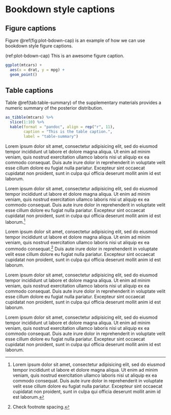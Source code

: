 \chapter{Sample Appendix\label{apndxA}}

# Bookdown style captions

## Figure captions

Figure \@ref(fig:plot-bdown-cap) is an example of how we can use bookdown style figure captions. 

(ref:plot-bdown-cap) This is an awesome figure caption.

```r
ggplot(mtcars) + 
  aes(x = drat, y = mpg) + 
  geom_point()
```

## Table captions

Table \@ref(tab:table-summary) of the supplementary materials provides a numeric summary of the posterior distribution.


```r
as_tibble(mtcars) %>% 
  slice(1:10) %>% 
  kable(format = "pandoc", align = rep("r", 11), 
        caption = "This is the table caption.",
        label = "table-summary")
```

\chapter{Another Appendix\label{apndxB}}

Lorem ipsum dolor sit amet, consectetur adipisicing elit, sed do eiusmod tempor incididunt ut labore et dolore magna aliqua. Ut enim ad minim veniam, quis nostrud exercitation ullamco laboris nisi ut aliquip ex ea commodo consequat. 
Duis aute irure dolor in reprehenderit in voluptate velit esse cillum dolore eu fugiat nulla pariatur. 
Excepteur sint occaecat cupidatat non proident, sunt in culpa qui officia deserunt mollit anim id est laborum.

Lorem ipsum dolor sit amet, consectetur adipisicing elit, sed do eiusmod tempor incididunt ut labore et dolore magna aliqua. Ut enim ad minim veniam, quis nostrud exercitation ullamco laboris nisi ut aliquip ex ea commodo consequat. 
Duis aute irure dolor in reprehenderit in voluptate velit esse cillum dolore eu fugiat nulla pariatur. 
Excepteur sint occaecat cupidatat non proident, sunt in culpa qui officia deserunt mollit anim id est laborum.^[Lorem ipsum dolor sit amet, consectetur adipisicing elit, sed do eiusmod tempor incididunt ut labore et dolore magna aliqua. Ut enim ad minim veniam, quis nostrud exercitation ullamco laboris nisi ut aliquip ex ea commodo consequat. 
Duis aute irure dolor in reprehenderit in voluptate velit esse cillum dolore eu fugiat nulla pariatur. 
Excepteur sint occaecat cupidatat non proident, sunt in culpa qui officia deserunt mollit anim id est laborum.]

Lorem ipsum dolor sit amet, consectetur adipisicing elit, sed do eiusmod tempor incididunt ut labore et dolore magna aliqua. Ut enim ad minim veniam, quis nostrud exercitation ullamco laboris nisi ut aliquip ex ea commodo consequat.^[Check footnote spacing.] 
Duis aute irure dolor in reprehenderit in voluptate velit esse cillum dolore eu fugiat nulla pariatur. 
Excepteur sint occaecat cupidatat non proident, sunt in culpa qui officia deserunt mollit anim id est laborum.

Lorem ipsum dolor sit amet, consectetur adipisicing elit, sed do eiusmod tempor incididunt ut labore et dolore magna aliqua. Ut enim ad minim veniam, quis nostrud exercitation ullamco laboris nisi ut aliquip ex ea commodo consequat. 
Duis aute irure dolor in reprehenderit in voluptate velit esse cillum dolore eu fugiat nulla pariatur. 
Excepteur sint occaecat cupidatat non proident, sunt in culpa qui officia deserunt mollit anim id est laborum.

Lorem ipsum dolor sit amet, consectetur adipisicing elit, sed do eiusmod tempor incididunt ut labore et dolore magna aliqua. Ut enim ad minim veniam, quis nostrud exercitation ullamco laboris nisi ut aliquip ex ea commodo consequat. 
Duis aute irure dolor in reprehenderit in voluptate velit esse cillum dolore eu fugiat nulla pariatur. 
Excepteur sint occaecat cupidatat non proident, sunt in culpa qui officia deserunt mollit anim id est laborum.